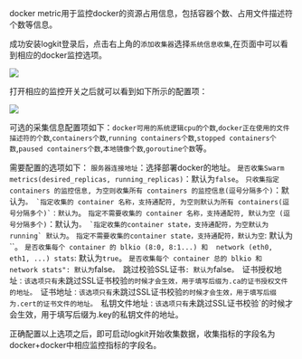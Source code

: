docker metric用于监控docker的资源占用信息，包括容器个数、占用文件描述符个数等信息。

成功安装logkit登录后，点击右上角的`添加收集器`选择`系统信息收集`,在页面中可以看到相应的docker监控选项。

![](https://dn-odum9helk.qbox.me/Fgwp0T4nIok5tVbvwFlZRdHcuVN9)

打开相应的监控开关之后就可以看到如下所示的配置项：

![](https://dn-odum9helk.qbox.me/Fv-i0i2k1oWIUSz4WHOJwKaWs0dy)

可选的采集信息配置项如下：`docker可用的系统逻辑cpu的个数`,`docker正在使用的文件描述符的个数`,`containers个数`,`running containers个数`,`stopped containers个数`,`paused containers个数`,`本地镜像个数`,`goroutine个数`等。

需要配置的选项如下：
`服务器连接地址`：选择部署docker的地址。
`是否收集Swarm metrics(desired_replicas, running_replicas)`：默认为`false`。
`只收集指定 containers 的监控信息, 为空则收集所有 containers 的监控信息(逗号分隔多个)`：默认为``。
`指定收集的 container 名称，支持通配符, 为空则默认为所有 containers(逗号分隔多个)`：默认为``。
`指定不需要收集的 container 名称，支持通配符, 默认为空 (逗号分隔多个)`：默认为``。
`指定收集的container state，支持通配符，为空默认为 running` 默认为``。
`指定不需要收集的container state，支持通配符，默认为空`: 默认为``。
`是否收集每个 container 的 blkio (8:0, 8:1...) 和  network (eth0, eth1, ...) stats`: 默认为`true`。
`是否收集每个 container 总的 blkio 和 network stats": 默认为`false`。
`跳过校验SSL证书`: 默认为`false`。
`证书授权地址`：该选项只有`未跳过SSL证书校验`的时候才会生效，用于填写后缀为.ca的证书授权文件的地址。
`证书地址`：该选项只有`未跳过SSL证书校验`的时候才会生效，用于填写后缀为.cert的证书文件的地址。
`私钥文件地址`：该选项只有`未跳过SSL证书校验`的时候才会生效，用于填写后缀为.key的私钥文件的地址。

正确配置以上选项之后，即可启动logkit开始收集数据，收集指标的字段名为docker+docker中相应监控指标的字段名。